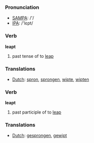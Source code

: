 === Pronunciation ===
*[[w:SAMPA|SAMPA]]: /'/
*[[w:IPA|IPA]]: /'lɛpt/

=== Verb ===

'''leapt'''

# past tense of to [[leap]]

=== Translations ===
*[[Dutch]]: [[spron]], [[sprongen]], [[wipte]], [[wipten]]

=== Verb ===

'''leapt'''

# past participle of to [[leap]]

=== Translations ===
*[[Dutch]]: [[gesprongen]], [[gewipt]]